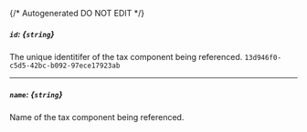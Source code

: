 {/* Autogenerated DO NOT EDIT  */}
##### `id`: *{`string`}*
The unique identitifer of the tax component being referenced.
`13d946f0-c5d5-42bc-b092-97ece17923ab`

---
##### `name`: *{`string`}*
Name of the tax component being referenced.

